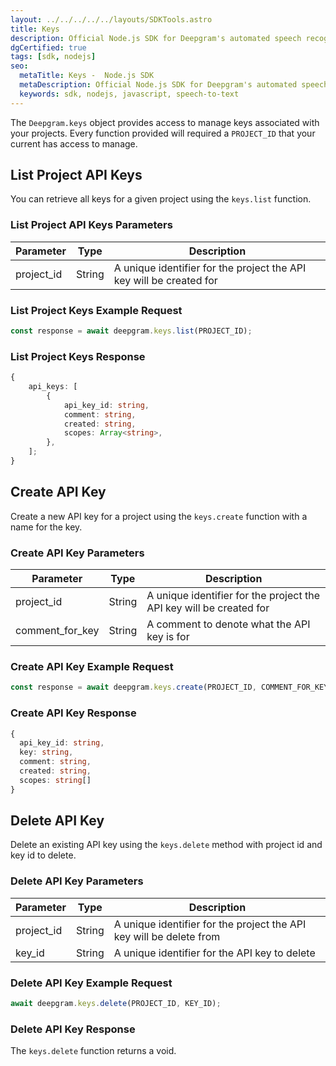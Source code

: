 ---
layout: ../../../../../layouts/SDKTools.astro
title: Keys
description: Official Node.js SDK for Deepgram's automated speech recognition APIs.
dgCertified: true
tags: [sdk, nodejs]
seo:
  metaTitle: Keys -  Node.js SDK
  metaDescription: Official Node.js SDK for Deepgram's automated speech recognition APIs.
  keywords: sdk, nodejs, javascript, speech-to-text
---

The `Deepgram.keys` object provides access to manage keys associated with your
projects. Every function provided will required a `PROJECT_ID` that your current
has access to manage.

## List Project API Keys

You can retrieve all keys for a given project using the `keys.list` function.

### List Project API Keys Parameters

| Parameter  | Type   | Description                                                         |
| ---------- | ------ | ------------------------------------------------------------------- |
| project_id | String | A unique identifier for the project the API key will be created for |

### List Project Keys Example Request

```js
const response = await deepgram.keys.list(PROJECT_ID);
```

### List Project Keys Response

```ts
{
	api_keys: [
		{
			api_key_id: string,
			comment: string,
			created: string,
			scopes: Array<string>,
		},
	];
}
```

## Create API Key

Create a new API key for a project using the `keys.create` function
with a name for the key.

### Create API Key Parameters

| Parameter       | Type   | Description                                                         |
| --------------- | ------ | ------------------------------------------------------------------- |
| project_id      | String | A unique identifier for the project the API key will be created for |
| comment_for_key | String | A comment to denote what the API key is for                         |

### Create API Key Example Request

```js
const response = await deepgram.keys.create(PROJECT_ID, COMMENT_FOR_KEY);
```

### Create API Key Response

```typescript
{
  api_key_id: string,
  key: string,
  comment: string,
  created: string,
  scopes: string[]
}
```

## Delete API Key

Delete an existing API key using the `keys.delete` method with project id and
key id to delete.

### Delete API Key Parameters

| Parameter  | Type   | Description                                                         |
| ---------- | ------ | ------------------------------------------------------------------- |
| project_id | String | A unique identifier for the project the API key will be delete from |
| key_id     | String | A unique identifier for the API key to delete                       |

### Delete API Key Example Request

```js
await deepgram.keys.delete(PROJECT_ID, KEY_ID);
```

### Delete API Key Response

The `keys.delete` function returns a void.

